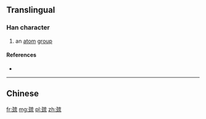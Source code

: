 {{also|巰}}
==Translingual==

===Han character===
{{Han char|rn=48|rad=工|as=09|sn=12|four=|canj=NMYIU,XNMYI|ids=⿰𢀖㐬}}

# an [[atom]] [[group]]

====References====
* {{Han ref|kx=0326.051|hdz=10414.030|uh=5DEF|ud=24047}}

----

==Chinese==
{{zh-see|巰}}

[[fr:巯]]
[[mg:巯]]
[[pl:巯]]
[[zh:巯]]